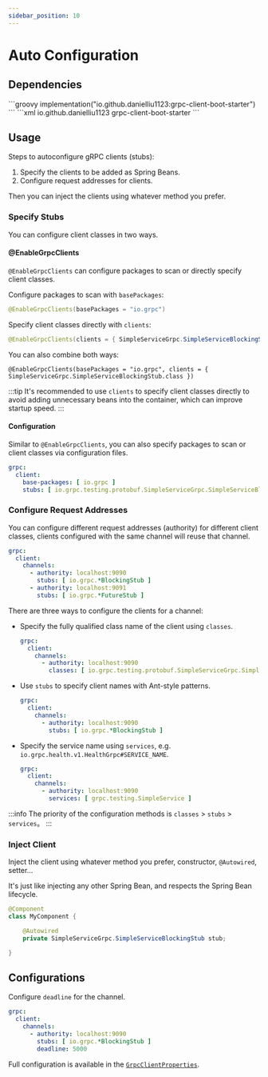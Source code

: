 ```yaml
---
sidebar_position: 10
---
```



# Auto Configuration

## Dependencies

<Tabs>
    <TabItem value="gradle" label="Gradle">
        ```groovy
        implementation("io.github.danielliu1123:grpc-client-boot-starter")
        ```
    </TabItem>
    <TabItem value="maven" label="Maven">
        ```xml
        <dependency>
            <groupId>io.github.danielliu1123</groupId>
            <artifactId>grpc-client-boot-starter</artifactId>
        </dependency>
        ```
    </TabItem>
</Tabs>

## Usage

Steps to autoconfigure gRPC clients (stubs):
1. Specify the clients to be added as Spring Beans.
2. Configure request addresses for clients.

Then you can inject the clients using whatever method you prefer.

### Specify Stubs

You can configure client classes in two ways.

#### @EnableGrpcClients

`@EnableGrpcClients` can configure packages to scan or directly specify client classes.

Configure packages to scan with `basePackages`:

```java
@EnableGrpcClients(basePackages = "io.grpc")
```

Specify client classes directly with `clients`:

```java
@EnableGrpcClients(clients = { SimpleServiceGrpc.SimpleServiceBlockingStub.class })
```

You can also combine both ways:

```
@EnableGrpcClients(basePackages = "io.grpc", clients = { SimpleServiceGrpc.SimpleServiceBlockingStub.class })
```

:::tip
It's recommended to use `clients` to specify client classes directly to avoid adding unnecessary beans into the container,
which can improve startup speed.
:::

#### Configuration

Similar to `@EnableGrpcClients`, you can also specify packages to scan or client classes via configuration files.

```yaml
grpc:
  client:
    base-packages: [ io.grpc ]
    stubs: [ io.grpc.testing.protobuf.SimpleServiceGrpc.SimpleServiceBlockingStub ]
```

### Configure Request Addresses

You can configure different request addresses (authority) for different client classes,
clients configured with the same channel will reuse that channel.

```yaml
grpc:
  client:
    channels:
      - authority: localhost:9090
        stubs: [ io.grpc.*BlockingStub ]
      - authority: localhost:9091
        stubs: [ io.grpc.*FutureStub ]
```

There are three ways to configure the clients for a channel:

- Specify the fully qualified class name of the client using `classes`.

  ```yaml
  grpc:
    client:
      channels:
        - authority: localhost:9090
          classes: [ io.grpc.testing.protobuf.SimpleServiceGrpc.SimpleServiceBlockingStub ]
    ```

- Use `stubs` to specify client names with Ant-style patterns.

  ```yaml
  grpc:
    client:
      channels:
        - authority: localhost:9090
          stubs: [ io.grpc.*BlockingStub ]
    ```

- Specify the service name using `services`, e.g. `io.grpc.health.v1.HealthGrpc#SERVICE_NAME`.

  ```yaml
  grpc:
    client:
      channels:
        - authority: localhost:9090
          services: [ grpc.testing.SimpleService ]
    ```

:::info
The priority of the configuration methods is `classes` > `stubs` > `services`。
:::

### Inject Client

Inject the client using whatever method you prefer, constructor, `@Autowired`, setter...

It's just like injecting any other Spring Bean, and respects the Spring Bean lifecycle.

```java
@Component
class MyComponent {

    @Autowired
    private SimpleServiceGrpc.SimpleServiceBlockingStub stub;

}
```

## Configurations

Configure `deadline` for the channel.

```yaml
grpc:
  client:
    channels:
      - authority: localhost:9090
        stubs: [ io.grpc.*BlockingStub ]
        deadline: 5000
```

Full configuration is available in the [`GrpcClientProperties`](https://github.com/DanielLiu1123/grpc-starter/blob/main/grpc-boot-autoconfigure/grpc-client-boot-autoconfigure/src/main/java/grpcstarter/client/GrpcClientProperties.java).
